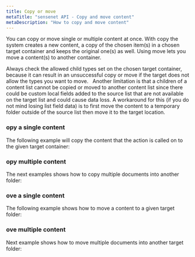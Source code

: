 ```yaml
---
title: Copy or move
metaTitle: "sensenet API - Copy and move content"
metaDescription: "How to copy and move content"
---
```


You can copy or move single or multiple content at once. With copy the system creates a new content, a copy of the chosen item(s) in a chosen target container and keeps the original one(s) as well. Using move lets you move a content(s) to another container.

<note severity="info">Always check the allowed child types set on the chosen target container, because it can result in an unsuccessful copy or move if the target does not allow the types you want to move.</note>
&nbsp;
<note severity="info">Another limitation is that a children of a content list cannot be copied or moved to another content list since there could be custom local fields added to the source list that are not available on the target list and could cause data loss. A workaround for this (if you do not mind losing list field data) is to first move the content to a temporary folder outside of the source list then move it to the target location.</note>

### opy a single content

The following example will copy the content that the action is called on to the given target container:

<tab category="content-management" article="copy-move" example="copyContent" />

### opy multiple content

The next examples shows how to copy multiple documents into another folder:

<tab category="content-management" article="copy-move" example="copyMultiple" />

### ove a single content

The following example shows how to move a content to a given target folder:

<tab category="content-management" article="copy-move" example="moveContent" />

### ove multiple content

Next example shows how to move multiple documents into another target folder:

<tab category="content-management" article="copy-move" example="moveMultiple" />
